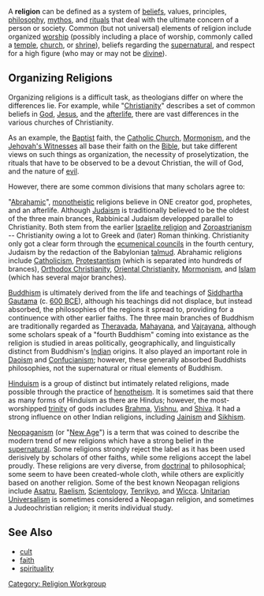 A <b>religion</b> can be defined as a system of [[belief]]s, values, principles, [[philosophy]], [[mythos]], and [[ritual]]s that deal with the ultimate concern of a person or society.  Common (but not universal) elements of religion include organized [[worship]] (possibly including a place of worship, commonly called a [[temple]], [[church]], or [[shrine]]), beliefs regarding the [[supernatural]], and respect for a high figure (who may or may not be [[divine]]).

== Organizing Religions ==

Organizing religions is a difficult task, as theologians differ on where the differences lie.  For example, while "[[Christianity]]" describes a set of common beliefs in [[God]], [[Jesus]], and the [[afterlife]], there are vast differences in the various churches of Christianity.

As an example, the [[Baptist]] faith, the [[Catholic Church]], [[Mormonism]], and the [[Jehovah's Witnesses]] all base their faith on the [[Bible]], but take different views on such things as organization, the necessity of proselytization, the rituals that have to be observed to be a devout Christian, the will of God, and the nature of [[evil]].

However, there are some common divisions that many scholars agree to:

"[[Abrahamic]]", [[Monotheism|monotheistic]] religions believe in ONE creator god, prophetes, and an afterlife.  Although [[Judaism]] is traditionally believed to be the oldest of the three main brances, Rabbinical Judaism developped parallel to Christianity. Both stem from the earlier [[Israelite religion]] and [[Zoroastrianism]] -- Christianity owing a lot to Greek and (later) Roman thinking. Christianity only got a clear form through the [[ecumenical council]]s in the fourth century, Judaism by the redaction of the Babylonian [[talmud]]. Abrahamic religions include [[Catholicism]], [[Protestantism]] (which is separated into hundreds of brances), [[Orthodox Christianity]], [[Oriental Christianity]], [[Mormonism]], and [[Islam]] (which has several major branches).

[[Buddhism]] is ultimately derived from the life and teachings of [[Siddhartha Gautama]] (c. [[600 BCE]]), although his teachings did not displace, but instead absorbed, the philosophies of the regions it spread to, providing for a continuence with other earlier faiths.  The three main branches of Buddhism are traditionally regarded as [[Theravada]], [[Mahayana]], and [[Vajrayana]], although some scholars speak of a "fourth Buddhism" coming into existance as the religion is studied in areas politically, geographically, and linguistically distinct from Buddhism's [[India]]n origins.  It also played an important role in [[Daoism]] and [[Confucianism]]; however, these generally absorbed Buddhists philosophies, not the supernatural or ritual elements of Buddhism.

[[Hinduism]] is a group of distinct but intimately related religions, made possible through the practice of [[henotheism]].  It is sometimes said that there as many forms of Hinduism as there are Hindus; however, the most-worshipped [[trinity]] of gods includes [[Brahma]], [[Vishnu]], and [[Shiva]].  It had a strong influence on other Indian religions, including [[Jainism]] and [[Sikhism]].

[[Neopaganism]] (or "[[New Age]]") is a term that was coined to describe the modern trend of new religions which have a strong belief in the [[supernatural]].  Some religions strongly reject the label as it has been used derisively by scholars of other faiths, while some religions accept the label proudly.  These religions are very diverse, from [[doctrine|doctrinal]] to philosophical; some seem to have been created-whole cloth, while others are explicitly based on another religion.  Some of the best known Neopagan religions include [[Asatru]], [[Raelism]], [[Scientology]], [[Tenrikyo]], and [[Wicca]].  [[Unitarian Universalism]] is sometimes considered a Neopagan religion, and sometimes a Judeochristian religion; it merits individual study.

== See Also ==

* [[cult]]
* [[faith]]
* [[spirituality]]

[[Category:  Religion Workgroup]]